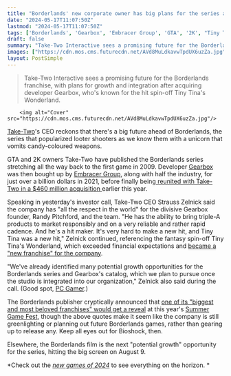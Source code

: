 ```yaml
---
title: "Borderlands' new corporate owner has big plans for the series and 'Gearbox's catalog' after a $460 million buyout"
date: "2024-05-17T11:07:50Z"
lastmod: "2024-05-17T11:07:50Z"
tags: ['Borderlands', 'Gearbox', 'Embracer Group', 'GTA', '2K', "Tiny Tina's Wonderland", 'Bioshock', 'Summer Game Fest', '2024']
draft: false
summary: "Take-Two Interactive sees a promising future for the Borderlands franchise, with plans for growth and integration after acquiring developer Gearbox, who's known for the hit spin-off Tiny Tina's Wonderland."
images: ["https://cdn.mos.cms.futurecdn.net/AVd8MuLdkavwTpdUX6uzZa.jpg"]
layout: PostSimple
---
```

> Take-Two Interactive sees a promising future for the Borderlands franchise, with plans for growth and integration after acquiring developer Gearbox, who's known for the hit spin-off Tiny Tina's Wonderland.


        <img alt="Cover" src="https://cdn.mos.cms.futurecdn.net/AVd8MuLdkavwTpdUX6uzZa.jpg"/>
        
[Take-Two](https://www.gamesradar.com/tag/take-two-interactive/)'s CEO reckons that there's a big future ahead of Borderlands, the series that popularized looter shooters as we know them with a unicorn that vomits candy-coloured weapons.

GTA and 2K owners Take-Two have published the Borderlands series stretching all the way back to the first game in 2009. Developer [Gearbox](https://www.gamesradar.com/tag/gearbox/) was then bought up by [Embracer Group](https://www.gamesradar.com/tag/embracer-group/), along with half the industry, for just over a billion dollars in 2021, before finally being[ reunited with Take-Two in a $460 million acquisition ](https://www.gamesradar.com/embracer-sells-borderlands-studio-gearbox-for-dollar460-million-after-acquiring-it-for-dollar13-billion-just-3-years-ago/)earlier this year.

Speaking in yesterday's investor call, Take-Two CEO Strauss Zelnick said the company has "all the respect in the world" for the divisive Gearbox founder, Randy Pitchford, and the team. "He has the ability to bring triple-A products to market responsibly and on a very reliable and rather rapid cadence. And he's a hit maker. It's very hard to make a new hit, and Tiny Tina was a new hit," Zelnick continued, referencing the fantasy spin-off Tiny Tina's Wonderland, which exceeded financial expectations and [became a "new franchise" for the company](https://www.gamesradar.com/more-tiny-tinas-wonderlands-already-in-the-works-as-gearbox-calls-it-a-new-franchise/).

"We've already identified many potential growth opportunities for the Borderlands series and Gearbox's catalog, which we plan to pursue once the studio is integrated into our organization," Zelnick also said during the call. (Good spot, [PC Gamer](https://www.pcgamer.com/games/fps/randy-pitchford-is-a-hit-maker-says-take-two-ceo-weve-already-identified-many-potential-growth-opportunities-for-the-borderlands-series/?utm_source=twitter.com&utm_campaign=socialflow&utm_medium=social).)

The Borderlands publisher cryptically announced that [one of its "biggest and most beloved franchises" would get a reveal](https://www.gamesradar.com/games/bioshock-and-borderlands-publisher-teases-a-june-sgf-reveal-for-one-of-its-biggest-and-most-beloved-franchises/) at this year's [Summer Game Fest](https://www.gamesradar.com/tag/summer-game-fest/), though the above quotes make it seem like the company is still greenlighting or planning out future Borderlands games, rather than gearing up to release any. Keep all eyes out for Bioshock, then. 

Elsewhere, the Borderlands film is the next "potential growth" opportunity for the series, hitting the big screen on August 9.

*Check out the *[<em>new games of 2024</em>](https://www.gamesradar.com/video-game-release-dates/)* to see everything on the horizon. *
        